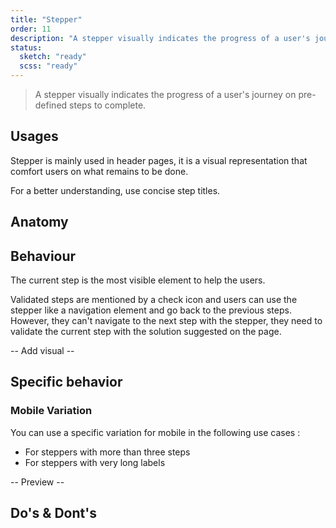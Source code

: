 ```yaml
---
title: "Stepper"
order: 11
description: "A stepper visually indicates the progress of a user's journey on pre-defined steps to complete."
status:
  sketch: "ready"
  scss: "ready"
---
```


> A stepper visually indicates the progress of a user's journey on pre-defined steps to complete.

<Preview path="default" nude />

## Usages

Stepper is mainly used in header pages, it is a visual representation that comfort users on what remains to be done.

<Highlight theme="warning" title="Be aware">
  For a better understanding, use concise step titles.
</Highlight>

## Anatomy

## Behaviour

The current step is the most visible element to help the users.

Validated steps are mentioned by a check icon and users can use the stepper like a navigation element and go back to the previous steps.
However, they can't navigate to the next step with the stepper, they need to validate the current step with the solution suggested on the page.

-- Add visual --

## Specific behavior

### Mobile Variation

You can use a specific variation for mobile in the following use cases :

- For steppers with more than three steps
- For steppers with very long labels

-- Preview --

## Do's & Dont's

